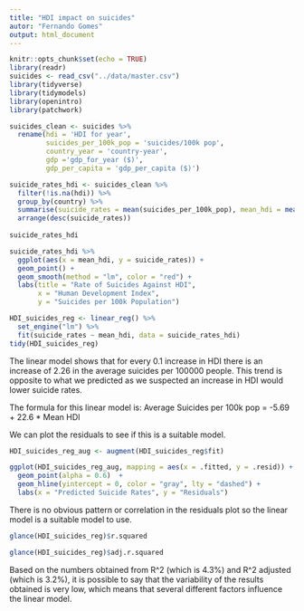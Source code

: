 ```yaml
---
title: "HDI impact on suicides"
autor: "Fernando Gomes"
output: html_document
---
```


```r
knitr::opts_chunk$set(echo = TRUE)
library(readr)
suicides <- read_csv("../data/master.csv")
library(tidyverse)
library(tidymodels)
library(openintro)
library(patchwork)
```

```r
suicides_clean <- suicides %>% 
  rename(hdi = 'HDI for year',
         suicides_per_100k_pop = 'suicides/100k pop',
         country_year = 'country-year',
         gdp ='gdp_for_year ($)',
         gdp_per_capita = 'gdp_per_capita ($)') 
```

```r
suicide_rates_hdi <- suicides_clean %>%
  filter(!is.na(hdi)) %>%
  group_by(country) %>%
  summarise(suicide_rates = mean(suicides_per_100k_pop), mean_hdi = mean(hdi)) %>% 
  arrange(desc(suicide_rates))
  
suicide_rates_hdi
```

```r
suicide_rates_hdi %>%
  ggplot(aes(x = mean_hdi, y = suicide_rates)) + 
  geom_point() +
  geom_smooth(method = "lm", color = "red") +
  labs(title = "Rate of Suicides Against HDI",
       x = "Human Development Index",
       y = "Suicides per 100k Population")
``` 

```r
HDI_suicides_reg <- linear_reg() %>% 
  set_engine("lm") %>% 
  fit(suicide_rates ~ mean_hdi, data = suicide_rates_hdi)
tidy(HDI_suicides_reg)
```
The linear model shows that for every 0.1 increase in HDI there is an increase of 2.26 in the average suicides per 100000 people. This trend is opposite to what we predicted as we suspected an increase in HDI would lower suicide rates.

The formula for this linear model is:
Average Suicides per 100k pop = -5.69 + 22.6 * Mean HDI


We can plot the residuals to see if this is a suitable model.

```r
HDI_suicides_reg_aug <- augment(HDI_suicides_reg$fit)

ggplot(HDI_suicides_reg_aug, mapping = aes(x = .fitted, y = .resid)) +
  geom_point(alpha = 0.6)  + 
  geom_hline(yintercept = 0, color = "gray", lty = "dashed") +
  labs(x = "Predicted Suicide Rates", y = "Residuals")
```

There is no obvious pattern or correlation in the residuals plot so the linear model is a suitable model to use.


```r

glance(HDI_suicides_reg)$r.squared

glance(HDI_suicides_reg)$adj.r.squared

```
Based on the numbers obtained from R^2 (which is 4.3%) and R^2 adjusted (which is 3.2%), it is possible to say that the variability of the results obtained is very low, which means that several different factors influence the linear model. 
